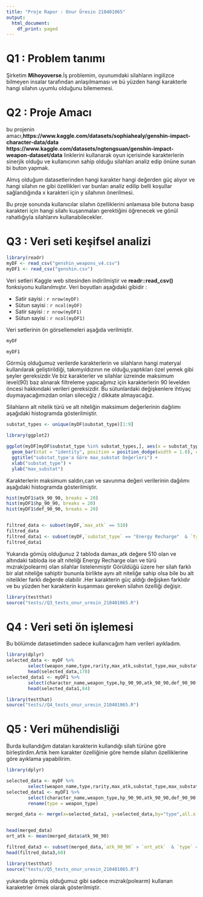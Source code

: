 ```yaml
---
title: "Proje Rapor : Onur Üresin 210401065"
output:
  html_document:
    df_print: paged
---
```



# Q1 : Problem tanımı

Şirketim **Mihoyoverse**.İş problemim, oyunumdaki silahların ingilizce bilmeyen insalar tarafından anlaşılmaması ve bü yüzden hangi karakterle hangi silahın uyumlu olduğunu bilememesi.
 

# Q2 : Proje Amacı
bu projenin amacı,**https://www.kaggle.com/datasets/sophiahealy/genshin-impact-character-data/data** **https://www.kaggle.com/datasets/ngtengsuan/genshin-impact-weapon-dataset/data** linklerini kullanarak
oyun içerisinde karakterlerin sinerjik olduğu ve kullanıcının sahip olduğu silahları analiz edip önüne sunan bi buton yapmak.


Almış olduğum datasetlerinden hangi karakter hangi değerden güç alıyor ve hangi silahın ne gibi özellikleri var bunları analiz edilip belli koşullar sağlandığında 
x karakteri için y silahının önerilmesi.

Bu proje sonunda kullanıcılar silahın özelliklerini anlamasa bile butona basıp karakteri için hangi silahı kuşanmaları gerektiğini öğrenecek ve gönül rahatlığıyla silahlarını kullanabilecekler.


# Q3 : Veri seti keşifsel analizi

```r

library(readr)
myDF <- read_csv("genshin_weapons_v4.csv")
myDF1 <- read_csv("genshin.csv")
```

Veri setleri Kaggle web sitesinden indirilmiştir ve **readr::read_csv()** fonksiyonu kullanılmıştır. Veri boyutları aşağıdaki gibidir :

- Satir sayisi : `r nrow(myDF)`
- Sütun sayisi : `r ncol(myDF)`
- Satir sayisi : `r nrow(myDF1)`
- Sütun sayisi : `r ncol(myDF1)`

Veri setlerinin ön görsellemeleri aşağıda verilmiştir.

```r
myDF
```

```r
myDF1
```

Görmüş olduğumuz verilerde karakterlerin ve silahların hangi materyal kullanılarak geliştirildiği, takımyıldızının ne olduğu,yaptıkları özel yemek gibi şeyler gereksizdir.Ve biz karakterler ve silahlar üzreinde maksimum level(90) baz alınarak filtreleme yapıcağımız için karakterlerin 90 levelden öncesi hakkındaki verileri gereksizdir. Bu sütunlardaki değişkenlere ihtiyaç duymayacağımızdan onları sileceğiz / dikkate almayacağız.



Silahların alt nitelik türü ve alt niteliğin maksimum değerlerinin dağılımı aşağıdaki histogramda gösterilmiştir.


```r

substat_types <- unique(myDF$substat_type)[1:9]

library(ggplot2)

ggplot(myDF[myDF$substat_type %in% substat_types,], aes(x = substat_type, y = max_substat, fill = substat_type)) +
  geom_bar(stat = "identity", position = position_dodge(width = 1.0), color = "black") +
  ggtitle("substat_type'a Göre max_substat Değerleri") +
  xlab("substat_type") +
  ylab("max_substat")

```


Karakterlerin maksimum saldırı,can ve savunma değeri verilerinin dağılımı aşağıdaki histogramda gösterilmiştir.


```r
hist(myDF1$atk_90_90, breaks = 20)
hist(myDF1$hp_90_90, breaks = 20)
hist(myDF1$def_90_90, breaks = 20)


filtred_data <- subset(myDF,`max_atk` == 510) 
filtred_data
filtred_data1 <- subset(myDF,`substat_type` == "Energy Recharge"  & `type` == "Polearm")
filtred_data1


```


Yukarıda gömüş olduğunuz 2 tabloda damax_atk değere 510 olan ve altındaki tabloda ise alt niteliği Energy Recharge olan ve türü mızrak(polearm) olan silahlar listelenmiştir 
Görüldüğü üzere her silah farklı bir alat niteliğe sahiptir bununla birlikte aynı alt niteliğe sahip olsa bile bu alt nitelikler farklı değerde olabilir .Her karakterin güç aldığı değişken farklıdır ve bu yüzden her karakterin kuşanması gereken silahın özelliği değişir.
```r
library(testthat)
source("tests//Q3_tests_onur_uresin_210401065.R")

```


# Q4 : Veri seti ön işlemesi

Bu bölümde datasetimden sadece kullanıcağım ham verileri ayıkladım.

```r
library(dplyr)
selected_data <- myDF %>%
        select(weapon_name,type,rarity,max_atk,substat_type,max_substat)
        head(selected_data,178)
selected_data1 <- myDF1 %>%
        select(character_name,weapon_type,hp_90_90,atk_90_90,def_90_90,ascension,special_6)
        head(selected_data1,84)

```

```r
library(testthat)
source("tests//Q4_tests_onur_uresin_210401065.R")

```



# Q5 : Veri mühendisliği 

Burda kullandığım dataları karakterin kullandığı silah türüne göre birleştirdim.Artık hem karakter özelliğinie göre hemde silahın özelliklerine göre ayıklama yapabilirim.

```r
library(dplyr)

selected_data <- myDF %>%
        select(weapon_name,type,rarity,max_atk,substat_type,max_substat)
selected_data1 <- myDF1 %>%
        select(character_name,weapon_type,hp_90_90,atk_90_90,def_90_90,ascension,special_6) %>%
        rename(type = weapon_type)

merged_data <- merge(x=selected_data1, y=selected_data,by="type",all.x = TRUE)


head(merged_data)
ort_atk <- mean(merged_data$atk_90_90)

filtred_data3 <- subset(merged_data,`atk_90_90` > `ort_atk`  & `type` == "Polearm")
head(filtred_data3,60)


```

```r
library(testthat)
source("tests//Q5_tests_onur_uresin_210401065.R")

```

yukarıda görmüş olduğumuz gibi sadece mızrak(polearm) kullanan karaketrler örnek olarak gösterilmiştir.

